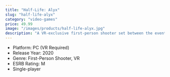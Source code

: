 ```yaml
---
title: "Half-Life: Alyx"
slug: "half-life-alyx"
category: "video-games"
price: 49.99
image: "/images/products/half-life-alyx.jpg"
description: "A VR-exclusive first-person shooter set between the events of Half-Life and Half-Life 2, featuring immersive gameplay and storytelling."
---
```


- Platform: PC (VR Required)
- Release Year: 2020
- Genre: First-Person Shooter, VR
- ESRB Rating: M
- Single-player

